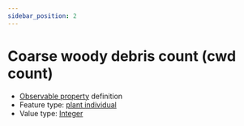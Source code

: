 ```yaml
---
sidebar_position: 2
---
```



# Coarse woody debris count (cwd count)

- [Observable property](/viewers/dawe-vocabs?uri=https://linked.data.gov.au/def/nrm/acdb15e0-a034-454e-b0e4-8b7546cbb5c7) definition
- Feature type: [plant individual](http://linked.data.gov.au/def/tern-cv/60d7edf8-98c6-43e9-841c-e176c334d270)
- Value type: [Integer](https://w3id.org/tern/ontologies/tern/Integer)

<Example
  protocolModule="coarse-woody-debris"
  observableProperty="https://linked.data.gov.au/def/nrm/acdb15e0-a034-454e-b0e4-8b7546cbb5c7"
/>
